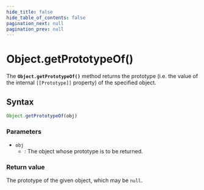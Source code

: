 ```yaml
---
hide_title: false
hide_table_of_contents: false
pagination_next: null
pagination_prev: null
---
```

# Object.getPrototypeOf()

The **`Object.getPrototypeOf()`** method returns the prototype
(i.e. the value of the internal `[[Prototype]]` property) of the specified
object.

## Syntax

```js
Object.getPrototypeOf(obj)
```

### Parameters

- `obj`
  - : The object whose prototype is to be returned.

### Return value

The prototype of the given object, which may be `null`.
